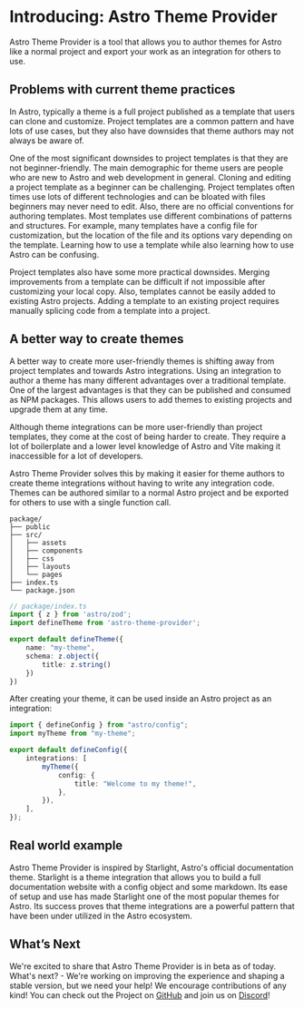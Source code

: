 # Introducing: Astro Theme Provider

Astro Theme Provider is a tool that allows you to author themes for Astro like a normal project and export your work as an integration for others to use. 

## Problems with current theme practices

In Astro, typically a theme is a full project published as a template that users can clone and customize. Project templates are a common pattern and have lots of use cases, but they also have downsides that theme authors may not always be aware of. 

One of the most significant downsides to project templates is that they are not beginner-friendly. The main demographic for theme users are people who are new to Astro and web development in general. Cloning and editing a project template as a beginner can be challenging. Project templates often times use lots of different technologies and can be bloated with files beginners may never need to edit. Also, there are no official conventions for authoring templates. Most templates use different combinations of patterns and structures. For example, many templates have a config file for customization, but the location of the file and its options vary depending on the template. Learning how to use a template while also learning how to use Astro can be confusing.

Project templates also have some more practical downsides. Merging improvements from a template can be difficult if not impossible after customizing your local copy. Also, templates cannot be easily added to existing Astro projects. Adding a template to an existing project requires manually splicing code from a template into a project.

## A better way to create themes

A better way to create more user-friendly themes is shifting away from project templates and towards Astro integrations. Using an integration to author a theme has many different advantages over a traditional template. One of the largest advantages is that they can be published and consumed as NPM packages. This allows users to add themes to existing projects and upgrade them at any time.

Although theme integrations can be more user-friendly than project templates, they come at the cost of being harder to create. They require a lot of boilerplate and a lower level knowledge of Astro and Vite making it inaccessible for a lot of developers.

Astro Theme Provider solves this by making it easier for theme authors to create theme integrations without having to write any integration code. Themes can be authored similar to a normal Astro project and be exported for others to use with a single function call.

```
package/
├── public
├── src/
│   ├── assets
│   ├── components
│   ├── css
│   ├── layouts
│   └── pages
├── index.ts
└── package.json
```

```ts
// package/index.ts
import { z } from 'astro/zod'; 
import defineTheme from 'astro-theme-provider';

export default defineTheme({
    name: "my-theme",
    schema: z.object({
        title: z.string()
    })
})
```

After creating your theme, it can be used inside an Astro project as an integration:

```ts
import { defineConfig } from "astro/config";
import myTheme from "my-theme";

export default defineConfig({
    integrations: [
        myTheme({
            config: {
                title: "Welcome to my theme!",
            },
        }),
    ],
});
```

## Real world example

Astro Theme Provider is inspired by Starlight, Astro's official documentation theme. Starlight is a theme integration that allows you to build a full documentation website with a config object and some markdown. Its ease of setup and use has made Starlight one of the most popular themes for Astro. Its success proves that theme integrations are a powerful pattern that have been under utilized in the Astro ecosystem.

## What’s Next

We're excited to share that Astro Theme Provider is in beta as of today. What's next? - We're working on improving the experience and shaping a stable version, but we need your help! We encourage contributions of any kind! You can check out the Project on [GitHub](https://github.com/astrolicious/astro-theme-provider) and join us on [Discord](https://chat.astrolicious.dev)!
